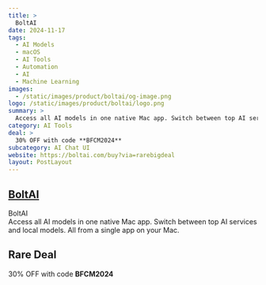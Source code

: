 ```yaml
---
title: >
  BoltAI
date: 2024-11-17
tags:
  - AI Models
  - macOS
  - AI Tools
  - Automation
  - AI
  - Machine Learning
images:
  - /static/images/product/boltai/og-image.png
logo: /static/images/product/boltai/logo.png
summary: >
  Access all AI models in one native Mac app. Switch between top AI services and local models. All from a single app on your Mac.
category: AI Tools
deal: >
  30% OFF with code **BFCM2024**
subcategory: AI Chat UI
website: https://boltai.com/buy?via=rarebigdeal
layout: PostLayout
---
```


## [BoltAI](https://boltai.com/buy?via=rarebigdeal)

BoltAI <br/>
Access all AI models in one native Mac app. Switch between top AI services and local models. All from a single app on your Mac.

## Rare Deal

30% OFF with code **BFCM2024**
